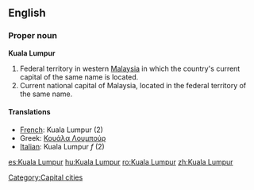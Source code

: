 {{wikipedia}}
==English==

===Proper noun===
'''Kuala Lumpur'''
# Federal territory in western [[Malaysia]] in which the country's current capital of the same name is located.
# Current national capital of Malaysia, located in the federal territory of the same name.

====Translations====
*[[French]]: Kuala Lumpur (2)
*Greek: [[Κουάλα Λουμπούρ]]
*[[Italian]]: Kuala Lumpur ''f'' (2)

[[Category:Capital cities]]

[[es:Kuala Lumpur]]
[[hu:Kuala Lumpur]]
[[ro:Kuala Lumpur]]
[[zh:Kuala Lumpur]]